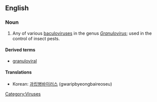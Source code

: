 ==English==




===Noun===
{{en-noun|es}}

#Any of various [[baculovirus]]es in the genus ''[[Granulovirus]]'';  used in the control of insect pests.

====Derived terms====
*[[granuloviral]]

====Translations====
{{trans-top|form of baculovirus}}
*Korean: [[과립병바이러스]] (gwaripbyeongbaireoseu)
{{trans-bottom}}

[[Category:Viruses]]
